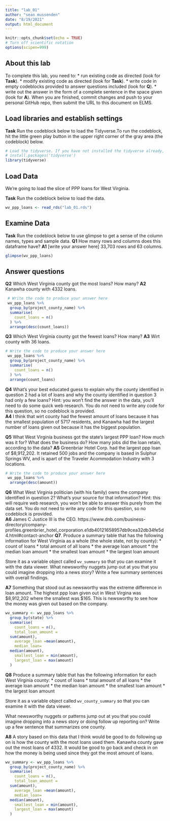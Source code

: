 ```yaml
---
title: "lab_01"
author: "sean mussenden"
date: "8/19/2021"
output: html_document
---
```


```r
knitr::opts_chunk$set(echo = TRUE)
# Turn off scientific notation
options(scipen=999)
```

## About this lab

To complete this lab, you need to:
* run existing code as directed (look for **Task**). 
* modify existing code as directed (look for **Task**).
* write code in empty codeblocks provided to answer questions included (look for **Q**). 
* write out the answer in the form of a complete sentence in the space given (look for **A**). 
When you are finished, commit changes and push to your personal GitHub repo, then submit the URL to this document on ELMS. 

## Load libraries and establish settings

**Task** Run the codeblock below to load the Tidyverse.To run the codeblock, hit the little green play button in the upper right corner of the gray area (the codeblock) below.

```r


# Load the tidyverse. If you have not installed the tidyverse already, remove the # from the next line and run it first.  
# install.packages('tidyverse')
library(tidyverse)
```

## Load Data 

We're going to load the slice of PPP loans for West Virginia.

**Task** Run the codeblock below to load the data. 

```r
wv_ppp_loans <- read_rds("lab_01.rds")
```

## Examine Data

**Task** Run the codeblock below to use glimpse to get a sense of the column names, types and sample data. 
**Q1** How many rows and columns does this dataframe have?
**A1** [write your answer here]
33,703 rows and 63 columns.
```r
glimpse(wv_ppp_loans)
```

## Answer questions

**Q2** Which West Virginia county got the most loans? How many?
**A2** Kanawha county with 4332 loans.

```r
 # Write the code to produce your answer here
 wv_ppp_loans %>%
  group_by(project_county_name) %>%
  summarise(
    count_loans = n()
  ) %>%
  arrange(desc(count_loans))

```
**Q3** Which West Virginia county got the fewest loans? How many?
**A3** Wirt county with 36 loans.
```r
# Write the code to produce your answer here
 wv_ppp_loans %>%
  group_by(project_county_name) %>%
  summarise(
    count_loans = n()
  ) %>%
  arrange(count_loans)
```
**Q4** What's your best educated guess to explain why the county identified in question 2 had a lot of loans and why the county identified in question 3 had only a few loans? Hint: you won't find the answer in the data, you'll need to do some quick web research. You do not need to write any code for this question, so no codeblock is provided.  
**A4** 
I think that wirt county had the fewest amount of loans because it has the smallest population of 5717 residents, and Kanawha had the largest number of loans given out because it has the biggest population.

**Q5** What West Virginia business got the state's largest PPP loan? How much was it for? What does the business do? How many jobs did the loan retain, according to the data?
**A5** 
Greenbriar Hotel Corp. had the largest ppp loan of $8,912,202. It retained 500 jobs and the company is based in Sulphur Springs WV, and is apart of the Traveler Acommodation Industry with 3 locations.
```r
# Write the code to produce your answer here
 wv_ppp_loans %>%
  arrange(desc(amount))
```

**Q6** What West Virginia politician (with his family) owns the company identified in question 2? What's your source for that information? Hint: this will require web research, you won't be able to answer this purely from the data set.  You do not need to write any code for this question, so no codeblock is provided.  
**A6** James C Justice III is the CEO. https://www.dnb.com/business-directory/company-profiles.greenbrier_hotel_corporation.e1db40121658957db9cea32db34fe5d4.html#contact-anchor
**Q7**. Produce a summary table that has the following information for West Virginia as a whole (the whole state, not by county):
* count of loans
* total amount of all loans
* the average loan amount
* the median loan amount
* the smallest loan amount
* the largest loan amount

Store it as a variable object called `wv_summary` so that you can examine it with the data viewer. What newsworthy nuggets jump out at you that you could imagine dropping into a news story? Write a few summary sentences with overall findings. 

**A7** Something that stood out as newsworthy was the extreme difference in loan amount. The highest ppp loan given out in West Virgina was $8,912,202 where the smallest was $165. This is newsworthy to see how the money was given out based on the company. 
```r
wv_summary <- wv_ppp_loans %>%
  group_by(state) %>%
  summarise(
    count_loans = n(),
    total_loan_amount =
  sum(amount),
    average_loan =mean(amount),
    median_loan=
  median(amount),
    smallest_loan = min(amount),
    largest_loan = max(amount)
  )
```

**Q8** Produce a summary table that has the following information for each West Virginia county:
* count of loans
* total amount of all loans
* the average loan amount
* the median loan amount
* the smallest loan amount
* the largest loan amount

Store it as a variable object called `wv_county_summary` so that you can examine it with the data viewer. 

What newsworthy nuggets or patterns jump out at you that you could imagine dropping into a news story or doing follow up reporting on? Write up a few sentence that summarizes one county. 

**A8** A story based on this data that I think would be good to do following up on is how the county with the most loans used them. Kanawha county gave out the most loans of 4332. It would be good to go back and check in on how the money is being used since they got the most amount of loans. 
```r
wv_summary <- wv_ppp_loans %>%
  group_by(project_county_name) %>%
  summarise(
    count_loans = n(),
    total_loan_amount =
  sum(amount),
    average_loan =mean(amount),
    median_loan=
  median(amount),
    smallest_loan = min(amount),
    largest_loan = max(amount)
  )
```
